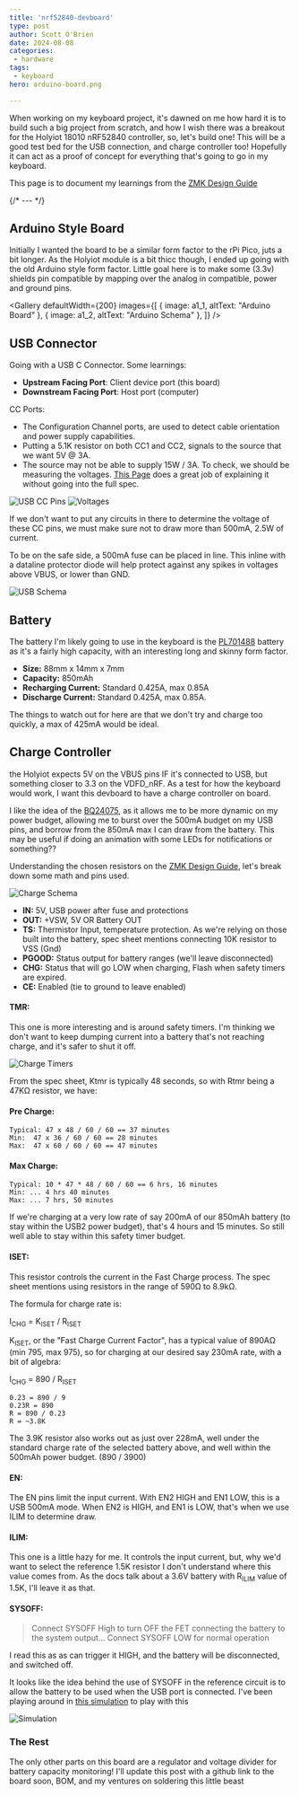 ```yaml
---
title: 'nrf52840-devboard'
type: post
author: Scott O'Brien
date: 2024-08-08
categories:
 - hardware
tags:
 - keyboard
hero: arduino-board.png

---
```




When working on my keyboard project, it's dawned on me how hard it is to build such a big project from scratch, and how I wish there was a breakout for the Holyiot 18010 nRF52840 controller, so, let's build one!  This will be a good test bed for the USB connection, and charge controller too!  Hopefully it can act as a proof of concept for everything that's going to go in my keyboard.

This page is to document my learnings from the [ZMK Design Guide](https://github.com/ebastler/zmk-designguide)

{/* --- */}

## Arduino Style Board
Initially I wanted the board to be a similar form factor to the rPi Pico, juts a bit longer.  As the Holyiot module is a bit thicc though, I ended up going with the old Arduino style form factor.  Little goal here is to make some (3.3v) shields pin compatible by mapping over the analog in compatible, power and ground pins.

<Gallery
    defaultWidth={200}
    images={[
        {
            image: a1_1,
            altText: "Arduino Board"
        },
        {
            image: a1_2,
            altText: "Arduino Schema"
        },
    ]}
/>

## USB Connector
Going with a USB C Connector.  Some learnings:
- **Upstream Facing Port**: Client device port (this board)
- **Downstream Facing Port**: Host port (computer)

CC Ports:
- The Configuration Channel ports, are used to detect cable orientation and power supply capabilities.
- Putting a 5.1K resistor on both CC1 and CC2, signals to the source that we want 5V @ 3A.
- The source may not be able to supply 15W / 3A.  To check, we should be measuring the voltages.  [This Page](https://www.reclaimerlabs.com/blog/tag/usb) does a great job of explaining it without going into the full spec.

![USB CC Pins](./cc-pins.png)
![Voltages](./usbc-voltages.png)

If we don't want to put any circuits in there to determine the voltage of these CC pins, we must make sure not to draw more than 500mA, 2.5W of current.

To be on the safe side, a 500mA fuse can be placed in line.  This inline with a dataline protector diode will help protect against any spikes in voltages above VBUS, or lower than GND.

![USB Schema](./usb.png)


## Battery

The battery I'm likely going to use in the keyboard is the [PL701488](https://a.co/d/eS76UHQ) battery as it's a fairly high capacity, with an interesting long and skinny form factor.

* **Size:**  88mm x 14mm x 7mm
* **Capacity:** 850mAh
* **Recharging Current:**  Standard 0.425A, max 0.85A
* **Discharge Current:**  Standard 0.425A, max 0.85A.

The things to watch out for here are that we don't try and charge too quickly, a max of 425mA would be ideal.

## Charge Controller

the Holyiot expects 5V on the VBUS pins IF it's connected to USB, but something closer to 3.3 on the VDFD_nRF.  As a test for how the keyboard would work, I want this devboard to have a charge controller on board.


I like the idea of the [BQ24075](https://www.ti.com/lit/ds/symlink/bq24075.pdf), as it allows me to be more dynamic on my power budget, allowing me to burst over the 500mA budget on my USB pins, and borrow from the 850mA max I can draw from the battery.  This may be useful if doing an animation with some LEDs for notifications or something??

Understanding the chosen resistors on the [ZMK Design Guide](https://github.com/ebastler/zmk-designguide), let's break down some math and pins used.

![Charge Schema](charge-schema.png)

* **IN:**  5V, USB power after fuse and protections
* **OUT:**  +VSW, 5V OR Battery OUT
* **TS:**  Thermistor Input, temperature protection.  As we're relying on those built into the battery, spec sheet mentions connecting 10K resistor to VSS (Gnd)
* **PGOOD:**  Status output for battery ranges (we'll leave disconnected)
* **CHG:** Status that will go LOW when charging, Flash when safety timers are expired.
* **CE:** Enabled (tie to ground to leave enabled)

#### **TMR:**
This one is more interesting and is around safety timers.  I'm thinking we don't want to keep dumping current into a battery that's not reaching charge, and it's safer to shut it off.

![Charge Timers](timers.png)


From the spec sheet, Ktmr is typically 48 seconds, so with Rtmr being a 47KΩ resistor, we have:

#### Pre Charge:
```
Typical: 47 x 48 / 60 / 60 == 37 minutes
Min:  47 x 36 / 60 / 60 == 28 minutes
Max:  47 x 60 / 60 / 60 == 47 minutes
```

#### Max Charge:
```
Typical: 10 * 47 * 48 / 60 / 60 == 6 hrs, 16 minutes
Min: ... 4 hrs 40 minutes
Max: ... 7 hrs, 50 minutes
```

If we're charging at a very low rate of say 200mA of our 850mAh battery (to stay within the USB2 power budget), that's 4 hours and 15 minutes.  So still well able to stay within this safety timer budget.

#### **ISET:**

This resistor controls the current in the Fast Charge process.  The spec sheet mentions using resistors in the range of 590Ω to 8.9kΩ.

The formula for charge rate is:

I<sub>CHG</sub> = K<sub>ISET</sub> / R<sub>ISET</sub>

K<sub>ISET</sub>, or the "Fast Charge Current Factor", has a typical value of 890AΩ (min 795, max 975), so for charging at our desired say 230mA rate, with a bit of algebra:

I<sub>CHG</sub> = 890 / R<sub>ISET</sub>
```
0.23 = 890 / 9
0.23R = 890
R = 890 / 0.23
R = ~3.8K
```

The 3.9K resistor also works out as just over 228mA, well under the standard charge rate of the selected battery above, and well within the 500mAh power budget.
(890 / 3900)

#### **EN:**
The EN pins limit the input current.  With EN2 HIGH and EN1 LOW, this is a USB 500mA mode.  When EN2 is HIGH, and EN1 is LOW, that's when we use ILIM to determine draw.

#### **ILIM:**

This one is a little hazy for me.  It controls the input current, but, why we'd want to select the reference 1.5K resistor I don't understand where this value comes from.  As the docs talk about a 3.6V battery with R<sub>ILIM</sub> value of 1.5K, I'll leave it as that.

#### **SYSOFF:**
> Connect SYSOFF High to turn OFF the FET connecting the battery to the system output... Connect SYSOFF LOW for normal operation

I read this as as can trigger it HIGH, and the battery will be disconnected, and switched off.

It looks like the idea behind the use of SYSOFF in the reference circuit is to allow the battery to be used when the USB port is connected.  I've been playing around in [this simulation](https://tinyurl.com/2clgfspf) to play with this

![Simulation](2024-08-09-11-53-08.png)

### The Rest

The only other parts on this board are a regulator and voltage divider for battery capacity monitoring!  I'll update this post with a github link to the board soon, BOM, and my ventures on soldering this little beast
